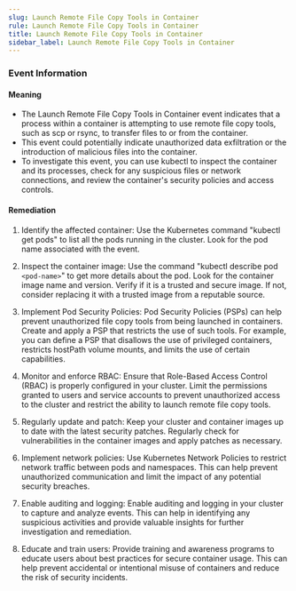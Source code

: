 ```yaml
--- 
slug: Launch Remote File Copy Tools in Container
rule: Launch Remote File Copy Tools in Container
title: Launch Remote File Copy Tools in Container
sidebar_label: Launch Remote File Copy Tools in Container
---
```

                   
### Event Information

#### Meaning

- The Launch Remote File Copy Tools in Container event indicates that a process within a container is attempting to use remote file copy tools, such as scp or rsync, to transfer files to or from the container.
- This event could potentially indicate unauthorized data exfiltration or the introduction of malicious files into the container.
- To investigate this event, you can use kubectl to inspect the container and its processes, check for any suspicious files or network connections, and review the container's security policies and access controls.

#### Remediation

1. Identify the affected container: Use the Kubernetes command "kubectl get pods" to list all the pods running in the cluster. Look for the pod name associated with the event. 

2. Inspect the container image: Use the command "kubectl describe pod `<pod-name>`" to get more details about the pod. Look for the container image name and version. Verify if it is a trusted and secure image. If not, consider replacing it with a trusted image from a reputable source.

3. Implement Pod Security Policies: Pod Security Policies (PSPs) can help prevent unauthorized file copy tools from being launched in containers. Create and apply a PSP that restricts the use of such tools. For example, you can define a PSP that disallows the use of privileged containers, restricts hostPath volume mounts, and limits the use of certain capabilities.

4. Monitor and enforce RBAC: Ensure that Role-Based Access Control (RBAC) is properly configured in your cluster. Limit the permissions granted to users and service accounts to prevent unauthorized access to the cluster and restrict the ability to launch remote file copy tools.

5. Regularly update and patch: Keep your cluster and container images up to date with the latest security patches. Regularly check for vulnerabilities in the container images and apply patches as necessary.

6. Implement network policies: Use Kubernetes Network Policies to restrict network traffic between pods and namespaces. This can help prevent unauthorized communication and limit the impact of any potential security breaches.

7. Enable auditing and logging: Enable auditing and logging in your cluster to capture and analyze events. This can help in identifying any suspicious activities and provide valuable insights for further investigation and remediation.

8. Educate and train users: Provide training and awareness programs to educate users about best practices for secure container usage. This can help prevent accidental or intentional misuse of containers and reduce the risk of security incidents.


 